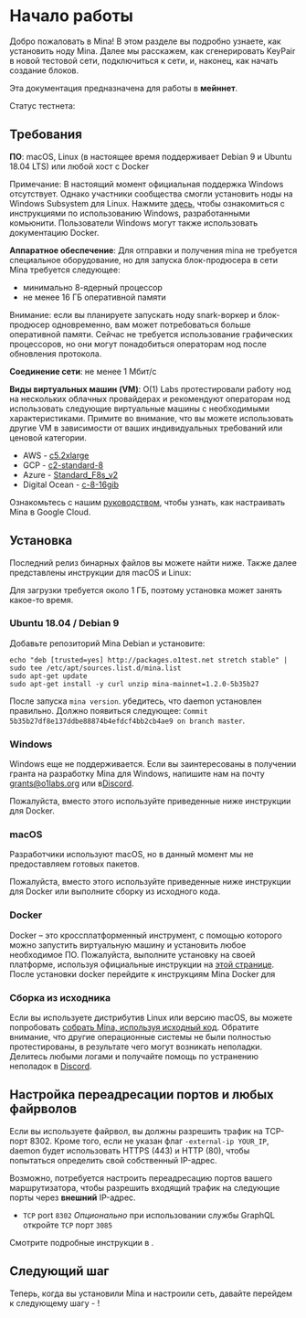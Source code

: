 
# Начало работы

Добро пожаловать в Mina! В этом разделе вы подробно узнаете, как установить ноду Mina. Далее мы расскажем, как сгенерировать KeyPair в новой тестовой сети, подключиться к сети, и, наконец, как начать создание блоков.

<Alert>

Эта документация предназначена для работы в **мейннет**.

Статус тестнета: <StatusBadge service="Network" />

</Alert>

## Требования

**ПО**: macOS, Linux (в настоящее время поддерживает Debian 9 и Ubuntu 18.04 LTS) или любой хост с Docker

Примечание: В настоящий момент официальная поддержка Windows отсутствует. Однако участники сообщества смогли установить ноды на Windows Subsystem для Linux. Нажмите [здесь](https://minawiki.com/index.php?title=Mina_on_Windows), чтобы ознакомиться с инструкциями по использованию Windows, разработанными комьюнити. Пользователи Windows могут также использовать документацию Docker.

**Аппаратное обеспечение**: Для отправки и получения mina не требуется специальное оборудование, но для запуска блок-продюсера в сети Mina требуется следующее:

- минимально 8-ядерный процессор
- не менее 16 ГБ оперативной памяти

Внимание: если вы планируете запускать ноду snark-воркер и блок-продюсер одновременно, вам может потребоваться больше оперативной памяти. Сейчас не требуется использование графических процессоров, но они могут понадобиться операторам нод после обновления протокола.

**Соединение сети**: не менее 1 Мбит/с

**Виды виртуальных машин (VM)**:
O(1) Labs протестировали работу нод на нескольких облачных провайдерах и рекомендуют операторам нод использовать следующие виртуальные машины с необходимыми характеристиками. Примите во внимание, что вы можете использовать другие VM в зависимости от ваших индивидуальных требований или ценовой категории.

- AWS - [c5.2xlarge](https://www.ec2instances.info/?filter=c5.2xl&region=us-west-2&cost_duration=daily&selected=c5.2xlarge)
- GCP - [c2-standard-8](https://cloud.google.com/compute/docs/machine-types)
- Azure - [Standard_F8s_v2](https://docs.microsoft.com/en-us/azure/virtual-machines/windows/sizes-compute#fsv2-series-1)
- Digital Ocean - [c-8-16gib](https://cloud.digitalocean.com/droplets/new?size=c-8-16gib)

Ознакомьтесь с нашим [руководством](https://youtu.be/M9lE2lgyVEo), чтобы узнать, как настраивать Mina в Google Cloud.

## Установка

Последний релиз бинарных файлов вы можете найти ниже. Также далее представлены инструкции для macOS и Linux:

Для загрузки требуется около 1 ГБ, поэтому установка может занять какое-то время.

### Ubuntu 18.04 / Debian 9

Добавьте репозиторий Mina Debian и установите:

```
echo "deb [trusted=yes] http://packages.o1test.net stretch stable" | sudo tee /etc/apt/sources.list.d/mina.list
sudo apt-get update
sudo apt-get install -y curl unzip mina-mainnet=1.2.0-5b35b27
```

После запуска `mina version`. убедитесь, что daemon установлен правильно. Должно появиться следующее: `Commit 5b35b27df8e137ddbe88874b4efdcf4bb2cb4ae9 on branch master`.

### Windows

Windows еще не поддерживается. Если вы заинтересованы в получении гранта на разработку Mina для Windows, напишите нам на почту grants@o1labs.org или в[Discord](https://bit.ly/MinaDiscord).

Пожалуйста, вместо этого используйте приведенные ниже инструкции для Docker.

### macOS

Разработчики используют macOS, но в данный момент мы не предоставляем готовых пакетов.

Пожалуйста, вместо этого используйте приведенные ниже инструкции для Docker или выполните сборку из исходного кода.

### Docker

Docker – это кроссплатформенный инструмент, с помощью которого можно запустить виртуальную машину и установить любое необходимое ПО. Пожалуйста, выполните установку на своей платформе, используя официальные инструкции на [этой странице](https://docs.docker.com/get-docker/). После установки docker перейдите к инструкциям Mina Docker для <DocLink copy="Подключения к сети" url="/using-mina/connecting" />

### Сборка из исходника

Если вы используете дистрибутив Linux или версию macOS, вы можете попробовать [собрать Mina, используя исходный код](https://github.com/MinaProtocol/mina/blob/master/README-dev.md#building-mina). Обратите внимание, что другие операционные системы не были полностью протестированы, в результате чего могут возникать неполадки. Делитесь любыми логами и получайте помощь по устранению неполадок в [Discord](https://bit.ly/MinaDiscord).

## Настройка переадресации портов и любых файрволов

Если вы используете файрвол, вы должны разрешить трафик на TCP-порт 8302. Кроме того, если не указан флаг `-external-ip YOUR_IP`, daemon будет использовать HTTPS (443) и HTTP (80), чтобы попытаться определить свой собственный IP-адрес.

Возможно, потребуется настроить переадресацию портов вашего маршрутизатора, чтобы разрешить входящий трафик на следующие порты через **внешний** IP-адрес.

- `TCP` port `8302`
  _Опционально_ при использовании службы GraphQL откройте `TCP` порт `3085`

Смотрите подробные инструкции в <DocLink copy="этом руководстве" url="/troubleshooting#port-forwarding" />.

## Следующий шаг

Теперь, когда вы установили Mina и настроили сеть, давайте перейдем к следующему шагу - <DocLink copy="генерации keypair" url="/using-mina/keypair" />!
